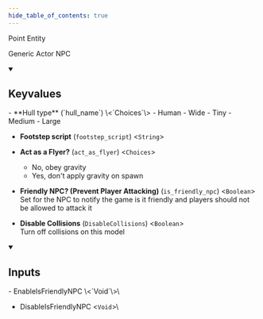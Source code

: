 ```yaml
---
hide_table_of_contents: true
---
```


<!---
!!!!!!
THIS PAGE IS AUTOGENERATED FROM GAME FGD DEFINITIONS!
DO NOT EDIT MANUALLY!
!!!!!!

In order to make edits, you can make an annotation file in /fgd_dump_overrides
-->


Point Entity

Generic Actor NPC

<details open>
<summary><h2>Keyvalues</h2></summary>
- **Hull type** (`hull_name`) \<`Choices`\>
  - Human 
  - Wide 
  - Tiny 
  - Medium 
  - Large 


- **Footstep script** (`footstep_script`) \<`String`\>

- **Act as a Flyer?** (`act_as_flyer`) \<`Choices`\>
  - No, obey gravity 
  - Yes, don't apply gravity on spawn 


- **Friendly NPC? (Prevent Player Attacking)** (`is_friendly_npc`) \<`Boolean`\>\
Set for the NPC to notify the game is it friendly and players should not be allowed to attack it

- **Disable Collisions** (`DisableCollisions`) \<`Boolean`\>\
Turn off collisions on this model


 </details>
<details open>
<summary><h2>Inputs</h2></summary>
- EnableIsFriendlyNPC \<`Void`\>\


- DisableIsFriendlyNPC \<`Void`\>\



 </details>
